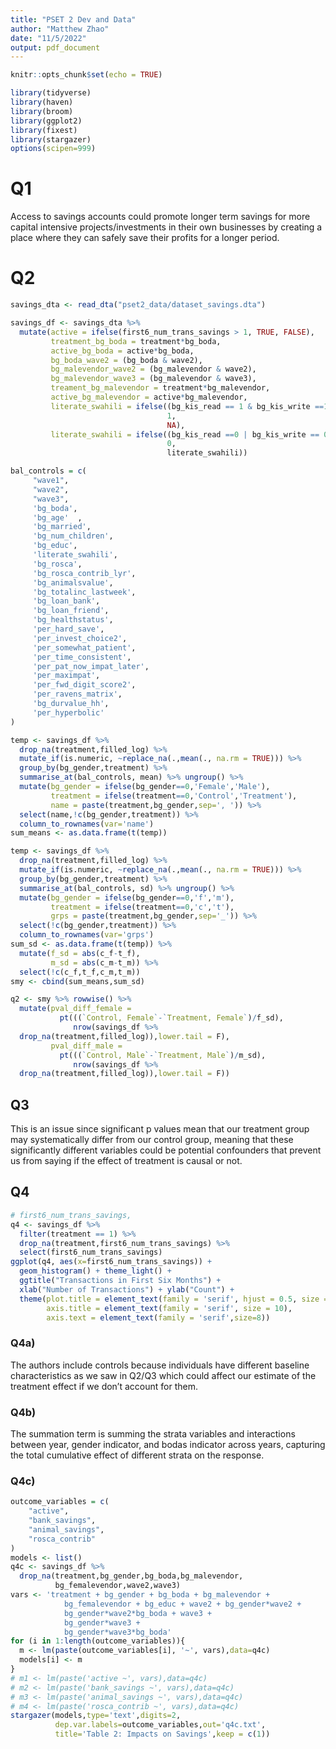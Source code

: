 ```yaml
---
title: "PSET 2 Dev and Data"
author: "Matthew Zhao"
date: "11/5/2022"
output: pdf_document
---
```


```r
knitr::opts_chunk$set(echo = TRUE)
```
```r
library(tidyverse)
library(haven)
library(broom)
library(ggplot2)
library(fixest)
library(stargazer)
options(scipen=999)
```

# Q1

Access to savings accounts could promote longer term savings for more capital intensive projects/investments in their own businesses by creating a place where they can safely save their profits for a longer period. 

# Q2

```r
savings_dta <- read_dta("pset2_data/dataset_savings.dta")

savings_df <- savings_dta %>%
  mutate(active = ifelse(first6_num_trans_savings > 1, TRUE, FALSE),
         treatment_bg_boda = treatment*bg_boda,
         active_bg_boda = active*bg_boda,
         bg_boda_wave2 = (bg_boda & wave2),
         bg_malevendor_wave2 = (bg_malevendor & wave2),
         bg_malevendor_wave3 = (bg_malevendor & wave3),
         treament_bg_malevendor = treatment*bg_malevendor,
         active_bg_malevendor = active*bg_malevendor,
         literate_swahili = ifelse((bg_kis_read == 1 & bg_kis_write ==1),
                                   1,
                                   NA),
         literate_swahili = ifelse((bg_kis_read ==0 | bg_kis_write == 0), 
                                   0,
                                   literate_swahili))
```
```r
bal_controls = c(
     "wave1",
     "wave2",
     "wave3",
     'bg_boda',  
     'bg_age'  ,
     'bg_married',  
     'bg_num_children',  
     'bg_educ',  
     'literate_swahili',
     'bg_rosca',  
     'bg_rosca_contrib_lyr',  
     'bg_animalsvalue',  
     'bg_totalinc_lastweek',  
     'bg_loan_bank',  
     'bg_loan_friend',  
     'bg_healthstatus',  
     'per_hard_save',  
     'per_invest_choice2',  
     'per_somewhat_patient',  
     'per_time_consistent',  
     'per_pat_now_impat_later',  
     'per_maximpat',  
     'per_fwd_digit_score2',  
     'per_ravens_matrix',  
     'bg_durvalue_hh',  
     'per_hyperbolic'  
)
```
```r
temp <- savings_df %>% 
  drop_na(treatment,filled_log) %>% 
  mutate_if(is.numeric, ~replace_na(.,mean(., na.rm = TRUE))) %>%
  group_by(bg_gender,treatment) %>%
  summarise_at(bal_controls, mean) %>% ungroup() %>%
  mutate(bg_gender = ifelse(bg_gender==0,'Female','Male'),
         treatment = ifelse(treatment==0,'Control','Treatment'),
         name = paste(treatment,bg_gender,sep=', ')) %>%
  select(name,!c(bg_gender,treatment)) %>%
  column_to_rownames(var='name')
sum_means <- as.data.frame(t(temp))

temp <- savings_df %>% 
  drop_na(treatment,filled_log) %>% 
  mutate_if(is.numeric, ~replace_na(.,mean(., na.rm = TRUE))) %>%
  group_by(bg_gender,treatment) %>%
  summarise_at(bal_controls, sd) %>% ungroup() %>%
  mutate(bg_gender = ifelse(bg_gender==0,'f','m'),
         treatment = ifelse(treatment==0,'c','t'),
         grps = paste(treatment,bg_gender,sep='_')) %>%
  select(!c(bg_gender,treatment)) %>%
  column_to_rownames(var='grps')
sum_sd <- as.data.frame(t(temp)) %>%
  mutate(f_sd = abs(c_f-t_f),
         m_sd = abs(c_m-t_m)) %>%
  select(!c(c_f,t_f,c_m,t_m))
smy <- cbind(sum_means,sum_sd)
```
```r
q2 <- smy %>% rowwise() %>%
  mutate(pval_diff_female =
           pt(((`Control, Female`-`Treatment, Female`)/f_sd),
              nrow(savings_df %>% 
  drop_na(treatment,filled_log)),lower.tail = F),
         pval_diff_male =
           pt(((`Control, Male`-`Treatment, Male`)/m_sd),
              nrow(savings_df %>% 
  drop_na(treatment,filled_log)),lower.tail = F))
```

## Q3

This is an issue since significant p values mean that our treatment group may systematically differ from our control group, meaning that these significantly different variables could be potential confounders that prevent us from saying if the effect of treatment is causal or not. 

## Q4

```r
# first6_num_trans_savings, 
q4 <- savings_df %>%
  filter(treatment == 1) %>%
  drop_na(treatment,first6_num_trans_savings) %>%
  select(first6_num_trans_savings)
ggplot(q4, aes(x=first6_num_trans_savings)) +
  geom_histogram() + theme_light() + 
  ggtitle("Transactions in First Six Months") +
  xlab("Number of Transactions") + ylab("Count") +
  theme(plot.title = element_text(family = 'serif', hjust = 0.5, size = 12), 
        axis.title = element_text(family = 'serif', size = 10),
        axis.text = element_text(family = 'serif',size=8))
```

### Q4a)

The authors include controls because individuals have different baseline characteristics as we saw in Q2/Q3 which could affect our estimate of the treatment effect if we don't account for them. 

### Q4b)

The summation term is summing the strata variables and interactions between year, gender indicator, and bodas indicator across years, capturing the total cumulative effect of different strata on the response.

### Q4c)

```r
outcome_variables = c(
    "active",
    "bank_savings",
    "animal_savings",
    "rosca_contrib"
)
models <- list()
q4c <- savings_df %>%
  drop_na(treatment,bg_gender,bg_boda,bg_malevendor,
          bg_femalevendor,wave2,wave3)
vars <- 'treatment + bg_gender + bg_boda + bg_malevendor +
            bg_femalevendor + bg_educ + wave2 + bg_gender*wave2 +
            bg_gender*wave2*bg_boda + wave3 +
            bg_gender*wave3 +
            bg_gender*wave3*bg_boda'
for (i in 1:length(outcome_variables)){
  m <- lm(paste(outcome_variables[i], '~', vars),data=q4c)
  models[i] <- m
}
# m1 <- lm(paste('active ~', vars),data=q4c)
# m2 <- lm(paste('bank_savings ~', vars),data=q4c)
# m3 <- lm(paste('animal_savings ~', vars),data=q4c)
# m4 <- lm(paste('rosca_contrib ~', vars),data=q4c)
stargazer(models,type='text',digits=2,
          dep.var.labels=outcome_variables,out='q4c.txt',
          title='Table 2: Impacts on Savings',keep = c(1))
```